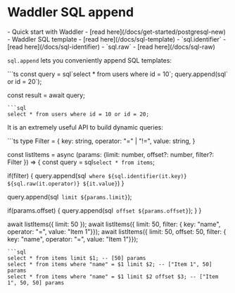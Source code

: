 
# Waddler SQL append
<Prerequisites>
- Quick start with Waddler - [read here](/docs/get-started/postgresql-new)
- Waddler SQL template - [read here](/docs/sql-template)
- `sql.identifier` - [read here](/docs/sql-identifier)
- `sql.raw` - [read here](/docs/sql-raw)
</Prerequisites>
<br/>

`sql.append` lets you conveniently append SQL templates:

<Section>
```ts
const query = sql`select * from users where id = 10`;
query.append(sql` or id = 20`);

const result = await query;
```
```sql
select * from users where id = 10 or id = 20;
```
</Section>

It is an extremely useful API to build dynamic queries:
<Section>
```ts
type Filter = {
  key: string,
  operator: "=" | "!=", 
  value: string,
}

const listItems = async (params: {limit: number, offset?: number, filter?: Filter }) => {
  const query = sql`select * from items`;

  if(filter) {
    query.append(sql` where ${sql.identifier(it.key)} ${sql.raw(it.operator)} ${it.value}`)
  }

  query.append(sql` limit ${params.limit}`);

  if(params.offset) {
    query.append(sql` offset ${params.offset}`);
  }
}

await listItems({ limit: 50 });
await listItems({ limit: 50, filter: { key: "name", operator: "=", value: "Item 1"}});
await listItems({ limit: 50, offset: 50, filter: { key: "name", operator: "=", value: "Item 1"}});
```
```sql
select * from items limit $1; -- [50] params
select * from items where "name" = $1 limit $2; -- ["Item 1", 50] params
select * from items where "name" = $1 limit $2 offset $3; -- ["Item 1", 50, 50] params
```
</Section>